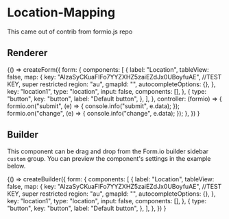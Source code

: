 
<Meta title="Components/Custom/Location" />

# Location-Mapping

This came out of contrib from formio.js repo

## Renderer

<Canvas>
  <Story name="Renderer">
    {() =>
      createForm({
        form: {
          components: [
            {
              label: "Location",
              tableView: false,
              map: {
                key: "AIzaSyCKuaFIFo7YYZXHZ5zaiEZdJx0UBoyfuAE", //TEST KEY, super restricted
                region: "au",
                gmapId: "",
                autocompleteOptions: {},
              },
              key: "location1",
              type: "location",
              input: false,
              components: [],
            },
            {
              type: "button",
              key: "button",
              label: "Default button",
            },
          ],
        },
        controller: (formio) => {
          formio.on("submit", (e) => {
            console.info("submit", e.data);
          });
          formio.on("change", (e) => {
            console.info("change", e.data);
          });
        },
      })
    }
  </Story>
</Canvas>

## Builder

This component can be drag and drop from the Form.io builder sidebar `custom` group.
You can preview the component's settings in the example below.

<Canvas>
  <Story name="Builder">
    {() =>
      createBuilder({
        form: {
          components: [
            {
              label: "Location",
              tableView: false,
              map: {
                key: "AIzaSyCKuaFIFo7YYZXHZ5zaiEZdJx0UBoyfuAE", //TEST KEY, super restricted
                region: "au",
                gmapId: "",
                autocompleteOptions: {},
              },
              key: "location1",
              type: "location",
              input: false,
              components: [],
            },
            {
              type: "button",
              key: "button",
              label: "Default button",
            },
          ],
        },
      })
    }
  </Story>
</Canvas>
